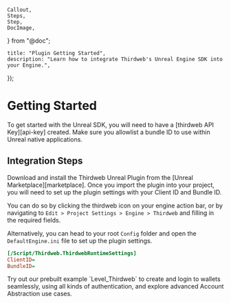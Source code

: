	Callout,
	Steps,
	Step,
	DocImage,
} from "@doc";

	title: "Plugin Getting Started",
	description: "Learn how to integrate Thirdweb's Unreal Engine SDK into your Engine.",
});

# Getting Started

<Callout variant='info' title="API Key Required">
To get started with the Unreal SDK, you will need to have a [thirdweb API Key][api-key] created. Make sure you
allowlist a bundle ID to use within Unreal native applications.
</Callout>

## Integration Steps

<Steps>

<Step title="Plugin Download" >
Download and install the Thirdweb Unreal Plugin from the [Unreal Marketplace][marketplace].
</Step>

<Step title="Runtime Settings" >
Once you import the plugin into your project, you will need to set up the plugin settings with your Client ID and
Bundle ID.

You can do so by clicking the thirdweb icon on your engine action bar, or by navigating to
`Edit > Project Settings > Engine > Thirdweb` and filling in the required fields.

<DocImage src={unrealSettings} className="w-[800px]" />

Alternatively, you can head to your root `Config` folder and open the `DefaultEngine.ini` file to set up the plugin
settings.

```ini
[/Script/Thirdweb.ThirdwebRuntimeSettings]
ClientID=
BundleID=
```

</Step>

<Step title="Test it!" >
Try out our prebuilt example `Level_Thirdweb` to create and login to wallets seamlessly, using all kinds of
authentication, and explore advanced Account Abstraction use cases.
<DocImage src={unrealLevel} className="w-[800px]" />
</Step>

</Steps>

[api-key]: https://thirdweb.com/create-api-key
[marketplace]: https://www.unrealengine.com/marketplace/en-US/product/f21200c2610146f3888172994448e50d
